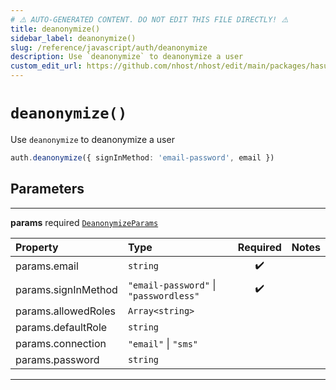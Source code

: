 ```yaml
---
# ⚠️ AUTO-GENERATED CONTENT. DO NOT EDIT THIS FILE DIRECTLY! ⚠️
title: deanonymize()
sidebar_label: deanonymize()
slug: /reference/javascript/auth/deanonymize
description: Use `deanonymize` to deanonymize a user
custom_edit_url: https://github.com/nhost/nhost/edit/main/packages/hasura-auth-js/src/hasura-auth-client.ts#L439
---
```


# `deanonymize()`

Use `deanonymize` to deanonymize a user

```ts
auth.deanonymize({ signInMethod: 'email-password', email })
```

## Parameters

---

**<span className="parameter-name">params</span>** <span className="optional-status">required</span> [`DeanonymizeParams`](/reference/docgen/javascript/auth/types/deanonymize-params)

| Property                                                                                        | Type                                   | Required | Notes |
| :---------------------------------------------------------------------------------------------- | :------------------------------------- | :------: | :---- |
| <span className="parameter-name"><span className="light-grey">params.</span>email</span>        | `string`                               |    ✔️    |       |
| <span className="parameter-name"><span className="light-grey">params.</span>signInMethod</span> | `"email-password"` \| `"passwordless"` |    ✔️    |       |
| <span className="parameter-name"><span className="light-grey">params.</span>allowedRoles</span> | `Array<string>`                        |          |       |
| <span className="parameter-name"><span className="light-grey">params.</span>defaultRole</span>  | `string`                               |          |       |
| <span className="parameter-name"><span className="light-grey">params.</span>connection</span>   | `"email"` \| `"sms"`                   |          |       |
| <span className="parameter-name"><span className="light-grey">params.</span>password</span>     | `string`                               |          |       |

---
